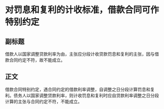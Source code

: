 # 对罚息和复利的计收标准，借款合同可作特别约定
## 副标题
借款人以国家调整贷款利率为由，主张应分段计收贷款罚息和复利的主张，因与借款合同约定不符，故不能成立。
## 正文
借款合同特别约定，遇合同约定的借款利率调整，自调整之日分段计算罚息和复利。债务人以国家调整贷款利率，则计收罚息和复利时应自贷款利率调整之日分段计算的主张与合同约定不符，不能成立。